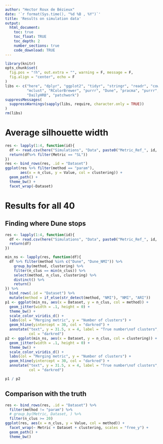 ```yaml
---
author: "Hector Roux de Bézieux"
date: '`r format(Sys.time(), "%d %B , %Y")`'
title: 'Results on simulation data'
output:
  html_document:
    toc: true
    toc_float: TRUE
    toc_depth: 2
    number_sections: true
    code_download: TRUE
---
```


```r
library(knitr)
opts_chunk$set(
  fig.pos = "!h", out.extra = "", warning = F, message = F,
  fig.align = "center", echo = F
)
libs <- c("here", "dplyr", "ggplot2", "tidyr", "stringr", "readr", "cowplot",
          "mclust", "RColorBrewer", "purrr", "Dune", "pracma", "purrr",
          "DailyHRB", "patchwork")
suppressMessages(
  suppressWarnings(sapply(libs, require, character.only = TRUE))
)
rm(libs)
```

# Average silhouette width

```r
res <- lapply(1:4, function(id){
  df <- read.csv(here("Simulations", "Data", paste0("Metric_Ref_", id, ".csv")))
  return(df%>% filter(Metric == "SL"))
})
res <- bind_rows(res, .id = "Dataset")
ggplot(res %>% filter(method == "param"), 
       aes(x = n_clus, y = Value, col = clustering)) +
  geom_path() +
  theme_bw() +
  facet_wrap(~Dataset)
```

# Results for all 40
## Finding where Dune stops

```r
res <- lapply(1:4, function(id){
  df <- read.csv(here("Simulations", "Data", paste0("Metric_Ref_", id, ".csv")))
  return(df)
})

min_ns <- lapply(res, function(df){
  df %>% filter(method %in% c("Dune", "Dune_NMI")) %>%
    group_by(method, clustering) %>%
    filter(n_clus == min(n_clus)) %>%
    select(method, n_clus, clustering) %>%
    distinct() %>%
    return()
}) %>% 
  bind_rows(.id = "Dataset") %>%
  mutate(method = if_else(str_detect(method, "NMI"), "NMI", "ARI"))
p1 <- ggplot(min_ns, aes(x = Dataset, y = n_clus, col = method)) +
  geom_jitter(width = .1, height = 0) +
  theme_bw() +
  scale_color_viridis_d() +
  labs(col = "Merging metric", y = "Number of clusters") +
  geom_hline(yintercept = 30, col = "darkred") +
  annotate("text", y = 31.5, x = 4, label = "True number\nof clusters",
           col = "darkred")
p2 <- ggplot(min_ns, aes(x = Dataset, y = n_clus, col = clustering)) +
  geom_jitter(width = .1, height = 0) +
  theme_bw() +
  scale_color_viridis_d() +
  labs(col = "Merging metric", y = "Number of clusters") +
  geom_hline(yintercept = 30, col = "darkred") +
  annotate("text", y = 31.5, x = 4, label = "True number\nof clusters",
           col = "darkred")

p1 / p2
```

## Comparison with the truth

```r
res <- bind_rows(res, .id = "Dataset") %>%
  filter(method != "param") %>%
  # group_by(Metric, Dataset, ) %>%
  filter(n_clus >= 20)
ggplot(res, aes(x = n_clus, y = Value, col = method)) +
  facet_wrap(~ Metric + Dataset + clustering, scales = "free_y") +
  geom_path() +
  theme_bw()
  
```
